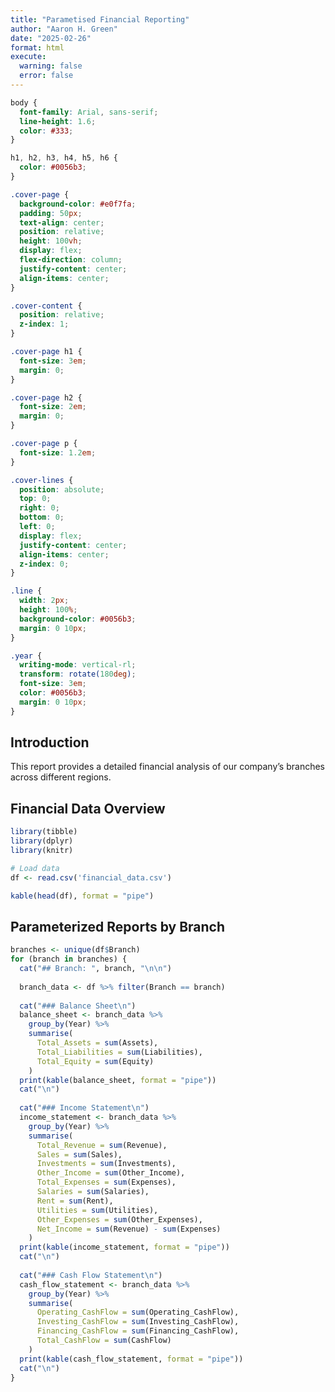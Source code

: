 ```yaml
---
title: "Parametised Financial Reporting"
author: "Aaron H. Green"
date: "2025-02-26"
format: html
execute: 
  warning: false
  error: false
---
```


```css
body {
  font-family: Arial, sans-serif;
  line-height: 1.6;
  color: #333;
}

h1, h2, h3, h4, h5, h6 {
  color: #0056b3;
}

.cover-page {
  background-color: #e0f7fa;
  padding: 50px;
  text-align: center;
  position: relative;
  height: 100vh;
  display: flex;
  flex-direction: column;
  justify-content: center;
  align-items: center;
}

.cover-content {
  position: relative;
  z-index: 1;
}

.cover-page h1 {
  font-size: 3em;
  margin: 0;
}

.cover-page h2 {
  font-size: 2em;
  margin: 0;
}

.cover-page p {
  font-size: 1.2em;
}

.cover-lines {
  position: absolute;
  top: 0;
  right: 0;
  bottom: 0;
  left: 0;
  display: flex;
  justify-content: center;
  align-items: center;
  z-index: 0;
}

.line {
  width: 2px;
  height: 100%;
  background-color: #0056b3;
  margin: 0 10px;
}

.year {
  writing-mode: vertical-rl;
  transform: rotate(180deg);
  font-size: 3em;
  color: #0056b3;
  margin: 0 10px;
}
```

\newpage

## Introduction

This report provides a detailed financial analysis of our company's branches across different regions.

## Financial Data Overview

```r
library(tibble)
library(dplyr)
library(knitr)

# Load data
df <- read.csv('financial_data.csv')

kable(head(df), format = "pipe")
```

## Parameterized Reports by Branch

```r
branches <- unique(df$Branch)
for (branch in branches) {
  cat("## Branch: ", branch, "\n\n")
  
  branch_data <- df %>% filter(Branch == branch)
  
  cat("### Balance Sheet\n")
  balance_sheet <- branch_data %>%
    group_by(Year) %>%
    summarise(
      Total_Assets = sum(Assets),
      Total_Liabilities = sum(Liabilities),
      Total_Equity = sum(Equity)
    )
  print(kable(balance_sheet, format = "pipe"))
  cat("\n")
  
  cat("### Income Statement\n")
  income_statement <- branch_data %>%
    group_by(Year) %>%
    summarise(
      Total_Revenue = sum(Revenue),
      Sales = sum(Sales),
      Investments = sum(Investments),
      Other_Income = sum(Other_Income),
      Total_Expenses = sum(Expenses),
      Salaries = sum(Salaries),
      Rent = sum(Rent),
      Utilities = sum(Utilities),
      Other_Expenses = sum(Other_Expenses),
      Net_Income = sum(Revenue) - sum(Expenses)
    )
  print(kable(income_statement, format = "pipe"))
  cat("\n")
  
  cat("### Cash Flow Statement\n")
  cash_flow_statement <- branch_data %>%
    group_by(Year) %>%
    summarise(
      Operating_CashFlow = sum(Operating_CashFlow),
      Investing_CashFlow = sum(Investing_CashFlow),
      Financing_CashFlow = sum(Financing_CashFlow),
      Total_CashFlow = sum(CashFlow)
    )
  print(kable(cash_flow_statement, format = "pipe"))
  cat("\n")
}
```